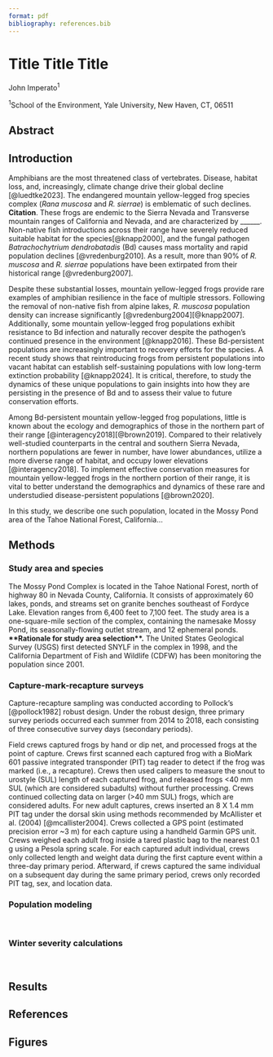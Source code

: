 ```yaml
---
format: pdf
bibliography: references.bib
---
```


# Title Title Title

John Imperato^1^

^1^School of the Environment, Yale University, New Haven, CT, 06511

## Abstract

## Introduction

Amphibians are the most threatened class of vertebrates. Disease, habitat loss, and, increasingly, climate change drive their global decline [@luedtke2023]. The endangered mountain yellow-legged frog species complex (*Rana muscosa* and *R. sierrae*) is emblematic of such declines. **Citation**. These frogs are endemic to the Sierra Nevada and Transverse mountain ranges of California and Nevada, and are characterized by \_\_\_\_\_\_. Non-native fish introductions across their range have severely reduced suitable habitat for the species[@knapp2000], and the fungal pathogen *Batrachochytrium dendrobatadis* (Bd) causes mass mortality and rapid population declines [@vredenburg2010]. As a result, more than 90% of *R. muscosa* and *R. sierrae* populations have been extirpated from their historical range [@vredenburg2007].

Despite these substantial losses, mountain yellow-legged frogs provide rare examples of amphibian resilience in the face of multiple stressors. Following the removal of non-native fish from alpine lakes, *R. muscosa* population density can increase significantly [@vredenburg2004][@knapp2007]. Additionally, some mountain yellow-legged frog populations exhibit resistance to Bd infection and naturally recover despite the pathogen's continued presence in the environment [@knapp2016]. These Bd-persistent populations are increasingly important to recovery efforts for the species. A recent study shows that reintroducing frogs from persistent populations into vacant habitat can establish self-sustaining populations with low long-term extinction probability [@knapp2024]. It is critical, therefore, to study the dynamics of these unique populations to gain insights into how they are persisting in the presence of Bd and to assess their value to future conservation efforts.

Among Bd-persistent mountain yellow-legged frog populations, little is known about the ecology and demographics of those in the northern part of their range [@interagency2018][@brown2019]. Compared to their relatively well-studied counterparts in the central and southern Sierra Nevada, northern populations are fewer in number, have lower abundances, utilize a more diverse range of habitat, and occupy lower elevations [@interagency2018]. To implement effective conservation measures for mountain yellow-legged frogs in the northern portion of their range, it is vital to better understand the demographics and dynamics of these rare and understudied disease-persistent populations [@brown2020].

In this study, we describe one such population, located in the Mossy Pond area of the Tahoe National Forest, California...

## Methods

### Study area and species

The Mossy Pond Complex is located in the Tahoe National Forest, north of highway 80 in Nevada County, California. It consists of approximately 60 lakes, ponds, and streams set on granite benches southeast of Fordyce Lake. Elevation ranges from 6,400 feet to 7,100 feet. The study area is a one-square-mile section of the complex, containing the namesake Mossy Pond, its seasonally-flowing outlet stream, and 12 ephemeral ponds. **\*\*Rationale for study area selection\*\*.** The United States Geological Survey (USGS) first detected SNYLF in the complex in 1998, and the California Department of Fish and Wildlife (CDFW) has been monitoring the population since 2001. 

### Capture-mark-recapture surveys

Capture-recapture sampling was conducted according to Pollock's [@pollock1982] robust design. Under the robust design, three primary survey periods occurred each summer from 2014 to 2018, each consisting of three consecutive survey days (secondary periods).

Field crews captured frogs by hand or dip net, and processed frogs at the point of capture. Crews first scanned each captured frog with a BioMark 601 passive integrated transponder (PIT) tag reader to detect if the frog was marked (i.e., a recapture). Crews then used calipers to measure the snout to urostyle (SUL) length of each captured frog, and released frogs \<40 mm SUL (which are considered subadults) without further processing. Crews continued collecting data on larger (\>40 mm SUL) frogs, which are considered adults. For new adult captures, crews inserted an 8 X 1.4 mm PIT tag under the dorsal skin using methods recommended by McAllister et al. (2004) [@mcallister2004]. Crews collected a GPS point (estimated precision error \~3 m) for each capture using a handheld Garmin GPS unit. Crews weighed each adult frog inside a tared plastic bag to the nearest 0.1 g using a Pesola spring scale. For each captured adult individual, crews only collected length and weight data during the first capture event within a three-day primary period. Afterward, if crews captured the same individual on a subsequent day during the same primary period, crews only recorded PIT tag, sex, and location data. 

### Population modeling

\

### Winter severity calculations

\

## Results

## References

## Figures
